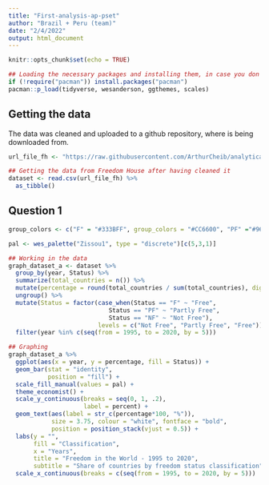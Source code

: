 ```yaml
---
title: "First-analysis-ap-pset"
author: "Brazil + Peru (team)"
date: "2/4/2022"
output: html_document
---
```


```r
knitr::opts_chunk$set(echo = TRUE)

## Loading the necessary packages and installing them, in case you don't have them at your computer:
if (!require("pacman")) install.packages("pacman")
pacman::p_load(tidyverse, wesanderson, ggthemes, scales)

```

## Getting the data

The data was cleaned and uploaded to a github repository, where is being downloaded from.

```r
url_file_fh <- "https://raw.githubusercontent.com/ArthurCheib/analytical-politics-project/main/data/tidy-data-fh.csv"

## Getting the data from Freedom House after having cleaned it
dataset <- read.csv(url_file_fh) %>% 
  as_tibble()

```

## Question 1

```r
group_colors <- c("F" = "#333BFF", group_colors = "#CC6600", "PF" ="#9633FF")

pal <- wes_palette("Zissou1", type = "discrete")[c(5,3,1)]

## Working in the data
graph_dataset_a <- dataset %>% 
  group_by(year, Status) %>%
  summarize(total_countries = n()) %>%
  mutate(percentage = round(total_countries / sum(total_countries), digits = 3)) %>% 
  ungroup() %>% 
  mutate(Status = factor(case_when(Status == "F" ~ "Free",
                            Status == "PF" ~ "Partly Free",
                            Status == "NF" ~ "Not Free"),
                         levels = c("Not Free", "Partly Free", "Free"))) %>% 
  filter(year %in% c(seq(from = 1995, to = 2020, by = 5)))

## Graphing
graph_dataset_a %>%
  ggplot(aes(x = year, y = percentage, fill = Status)) + 
  geom_bar(stat = "identity",
           position = "fill") +
  scale_fill_manual(values = pal) +
  theme_economist() +
  scale_y_continuous(breaks = seq(0, 1, .2), 
                     label = percent) +
  geom_text(aes(label = str_c(percentage*100, "%")), 
            size = 3.75, colour = "white", fontface = "bold",
            position = position_stack(vjust = 0.5)) +
  labs(y = "", 
       fill = "Classification",
       x = "Years",
       title = "Freedom in the World - 1995 to 2020",
       subtitle = "Share of countries by freedom status classification") +
  scale_x_continuous(breaks = c(seq(from = 1995, to = 2020, by = 5)))

  
```


